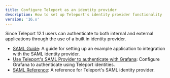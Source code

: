 ```yaml
---
title: Configure Teleport as an identity provider
description: How to set up Teleport's identity provider functionality
version: '16.x'
---
```


Since Teleport 12.1 users can authenticate to both internal and external applications
through the use of a built in identity provider.

- [SAML Guide](/ver/16.x/access-controls/idps/saml-guide): A guide for setting up an example application to integration with the SAML identity provider.
- [Use Teleport's SAML Provider to authenticate with Grafana](/ver/16.x/access-controls/idps/saml-grafana): Configure Grafana to authenticate using Teleport identities.
- [SAML Reference](/ver/16.x/access-controls/idps/saml-reference): A reference for Teleport's SAML identity provider.
